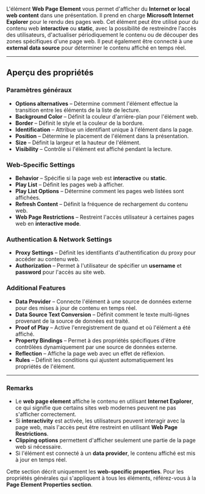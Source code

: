 L'élément **Web Page Element** vous permet d'afficher du **Internet or local web content** dans une présentation. Il prend en charge **Microsoft Internet Explorer** pour le rendu des pages web. Cet élément peut être utilisé pour du contenu web **interactive** ou **static**, avec la possibilité de restreindre l'accès des utilisateurs, d'actualiser périodiquement le contenu ou de découper des zones spécifiques d'une page web. Il peut également être connecté à une **external data source** pour déterminer le contenu affiché en temps réel.

***

## **Aperçu des propriétés**

### **Paramètres généraux**

* **Options alternatives** – Détermine comment l'élément effectue la transition entre les éléments de la liste de lecture.
* **Background Color** – Définit la couleur d'arrière-plan pour l'élément web.
* **Border** – Définit le style et la couleur de la bordure.
* **Identification** – Attribue un identifiant unique à l'élément dans la page.
* **Position** – Détermine le placement de l'élément dans la présentation.
* **Size** – Définit la largeur et la hauteur de l'élément.
* **Visibility** – Contrôle si l'élément est affiché pendant la lecture.

### **Web-Specific Settings**

* **Behavior** – Spécifie si la page web est **interactive** ou **static**.
* **Play List** – Définit les pages web à afficher.
* **Play List Options** – Détermine comment les pages web listées sont affichées.
* **Refresh Content** – Définit la fréquence de rechargement du contenu web.
* **Web Page Restrictions** – Restreint l'accès utilisateur à certaines pages web en **interactive mode**.

### **Authentication & Network Settings**

* **Proxy Settings** – Définit les identifiants d'authentification du proxy pour accéder au contenu web.
* **Authorization** – Permet à l'utilisateur de spécifier un **username** et **password** pour l'accès au site web.

### **Additional Features**

* **Data Provider** – Connecte l'élément à une source de données externe pour des mises à jour de contenu en temps réel.
* **Data Source Text Conversion** – Définit comment le texte multi-lignes provenant de la source de données est traité.
* **Proof of Play** – Active l'enregistrement de quand et où l'élément a été affiché.
* **Property Bindings** – Permet à des propriétés spécifiques d'être contrôlées dynamiquement par une source de données externe.
* **Reflection** – Affiche la page web avec un effet de réflexion.
* **Rules** – Définit les conditions qui ajustent automatiquement les propriétés de l'élément.

***

### **Remarks**

* Le **web page element** affiche le contenu en utilisant **Internet Explorer**, ce qui signifie que certains sites web modernes peuvent ne pas s'afficher correctement.
* Si **interactivity** est activée, les utilisateurs peuvent interagir avec la page web, mais l'accès peut être restreint en utilisant **Web Page Restrictions**.
* **Clipping options** permettent d'afficher seulement une partie de la page web si nécessaire.
* Si l'élément est connecté à un **data provider**, le contenu affiché est mis à jour en temps réel.

Cette section décrit uniquement les **web-specific properties**. Pour les propriétés générales qui s'appliquent à tous les éléments, référez-vous à la **Page Element Properties section**.

